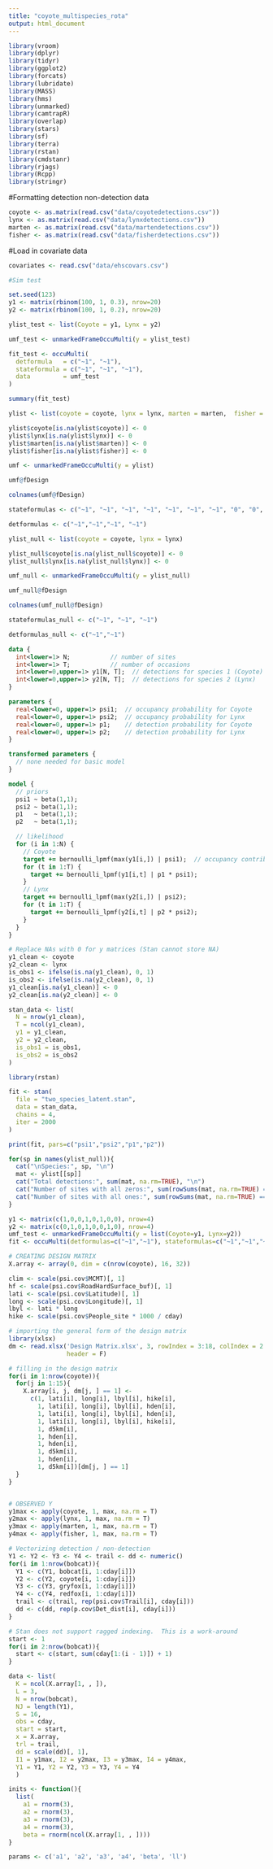 ```yaml
---
title: "coyote_multispecies_rota"
output: html_document
---
```


```r
library(vroom)
library(dplyr)
library(tidyr)
library(ggplot2)
library(forcats)
library(lubridate)
library(MASS)
library(hms)
library(unmarked)
library(camtrapR)
library(overlap)
library(stars)
library(sf)
library(terra)
library(rstan)
library(cmdstanr)
library(rjags)
library(Rcpp)
library(stringr)
```

#Formatting detection non-detection data

```r
coyote <- as.matrix(read.csv("data/coyotedetections.csv"))
lynx <- as.matrix(read.csv("data/lynxdetections.csv"))
marten <- as.matrix(read.csv("data/martendetections.csv"))
fisher <- as.matrix(read.csv("data/fisherdetections.csv"))
```

#Load in covariate data

```r
covariates <- read.csv("data/ehscovars.csv")
```

```r
#Sim test

set.seed(123)
y1 <- matrix(rbinom(100, 1, 0.3), nrow=20)
y2 <- matrix(rbinom(100, 1, 0.2), nrow=20)

ylist_test <- list(Coyote = y1, Lynx = y2)

umf_test <- unmarkedFrameOccuMulti(y = ylist_test)

fit_test <- occuMulti(
  detformula   = c("~1", "~1"),
  stateformula = c("~1", "~1", "~1"),
  data         = umf_test
)

summary(fit_test)
```

```r
ylist <- list(coyote = coyote, lynx = lynx, marten = marten,  fisher = fisher)

ylist$coyote[is.na(ylist$coyote)] <- 0
ylist$lynx[is.na(ylist$lynx)] <- 0
ylist$marten[is.na(ylist$marten)] <- 0
ylist$fisher[is.na(ylist$fisher)] <- 0

```

```r
umf <- unmarkedFrameOccuMulti(y = ylist)
```

```r
umf@fDesign

colnames(umf@fDesign)

stateformulas <- c("~1", "~1", "~1", "~1", "~1", "~1", "~1", "0", "0", "0", "0", "0", "0", "0", "0")

detformulas <- c("~1","~1","~1", "~1")

```

```r
ylist_null <- list(coyote = coyote, lynx = lynx)

ylist_null$coyote[is.na(ylist_null$coyote)] <- 0
ylist_null$lynx[is.na(ylist_null$lynx)] <- 0

```

```r
umf_null <- unmarkedFrameOccuMulti(y = ylist_null)
```

```r
umf_null@fDesign

colnames(umf_null@fDesign)

stateformulas_null <- c("~1", "~1", "~1")

detformulas_null <- c("~1","~1")

```
```stan
data {
  int<lower=1> N;           // number of sites
  int<lower=1> T;           // number of occasions
  int<lower=0,upper=1> y1[N, T];  // detections for species 1 (Coyote)
  int<lower=0,upper=1> y2[N, T];  // detections for species 2 (Lynx)
}

parameters {
  real<lower=0, upper=1> psi1;  // occupancy probability for Coyote
  real<lower=0, upper=1> psi2;  // occupancy probability for Lynx
  real<lower=0, upper=1> p1;    // detection probability for Coyote
  real<lower=0, upper=1> p2;    // detection probability for Lynx
}

transformed parameters {
  // none needed for basic model
}

model {
  // priors
  psi1 ~ beta(1,1);
  psi2 ~ beta(1,1);
  p1   ~ beta(1,1);
  p2   ~ beta(1,1);

  // likelihood
  for (i in 1:N) {
    // Coyote
    target += bernoulli_lpmf(max(y1[i,]) | psi1);  // occupancy contribution
    for (t in 1:T) {
      target += bernoulli_lpmf(y1[i,t] | p1 * psi1);
    }
    // Lynx
    target += bernoulli_lpmf(max(y2[i,]) | psi2);
    for (t in 1:T) {
      target += bernoulli_lpmf(y2[i,t] | p2 * psi2);
    }
  }
}

```
```r
# Replace NAs with 0 for y matrices (Stan cannot store NA) 
y1_clean <- coyote
y2_clean <- lynx
is_obs1 <- ifelse(is.na(y1_clean), 0, 1)
is_obs2 <- ifelse(is.na(y2_clean), 0, 1)
y1_clean[is.na(y1_clean)] <- 0
y2_clean[is.na(y2_clean)] <- 0

stan_data <- list(
  N = nrow(y1_clean),
  T = ncol(y1_clean),
  y1 = y1_clean,
  y2 = y2_clean,
  is_obs1 = is_obs1,
  is_obs2 = is_obs2
)

```

```r
library(rstan)

fit <- stan(
  file = "two_species_latent.stan",
  data = stan_data,
  chains = 4,
  iter = 2000
)

print(fit, pars=c("psi1","psi2","p1","p2"))


```

```r
for(sp in names(ylist_null)){
  cat("\nSpecies:", sp, "\n")
  mat <- ylist[[sp]]
  cat("Total detections:", sum(mat, na.rm=TRUE), "\n")
  cat("Number of sites with all zeros:", sum(rowSums(mat, na.rm=TRUE) == 0), "\n")
  cat("Number of sites with all ones:", sum(rowSums(mat, na.rm=TRUE) == ncol(mat)), "\n")
}

y1 <- matrix(c(1,0,0,1,0,1,0,0), nrow=4)
y2 <- matrix(c(0,1,0,1,0,0,1,0), nrow=4)
umf_test <- unmarkedFrameOccuMulti(y = list(Coyote=y1, Lynx=y2))
fit <- occuMulti(detformulas=c("~1","~1"), stateformulas=c("~1","~1","~1"), data=umf_test)
```

```r

# CREATING DESIGN MATRIX
X.array <- array(0, dim = c(nrow(coyote), 16, 32))

clim <- scale(psi.cov$MCMT)[, 1]
hf <- scale(psi.cov$RoadHardSurface_buf)[, 1]
lati <- scale(psi.cov$Latitude)[, 1]
long <- scale(psi.cov$Longitude)[, 1]
lbyl <- lati * long
hike <- scale(psi.cov$People_site * 1000 / cday)

# importing the general form of the design matrix
library(xlsx)
dm <- read.xlsx('Design Matrix.xlsx', 3, rowIndex = 3:18, colIndex = 2:33,
                header = F)

# filling in the design matrix
for(i in 1:nrow(coyote)){
  for(j in 1:15){
    X.array[i, j, dm[j, ] == 1] <-
      c(1, lati[i], long[i], lbyl[i], hike[i],
        1, lati[i], long[i], lbyl[i], hden[i],
        1, lati[i], long[i], lbyl[i], hden[i],
        1, lati[i], long[i], lbyl[i], hike[i],
        1, d5km[i],
        1, hden[i],
        1, hden[i],
        1, d5km[i],
        1, hden[i],
        1, d5km[i])[dm[j, ] == 1]
  }
}


# OBSERVED Y
y1max <- apply(coyote, 1, max, na.rm = T)
y2max <- apply(lynx, 1, max, na.rm = T)
y3max <- apply(marten, 1, max, na.rm = T)
y4max <- apply(fisher, 1, max, na.rm = T)

# Vectorizing detection / non-detection
Y1 <- Y2 <- Y3 <- Y4 <- trail <- dd <- numeric()
for(i in 1:nrow(bobcat)){
  Y1 <- c(Y1, bobcat[i, 1:cday[i]])
  Y2 <- c(Y2, coyote[i, 1:cday[i]])
  Y3 <- c(Y3, gryfox[i, 1:cday[i]])
  Y4 <- c(Y4, redfox[i, 1:cday[i]])
  trail <- c(trail, rep(psi.cov$Trail[i], cday[i]))
  dd <- c(dd, rep(p.cov$Det_dist[i], cday[i]))
}

# Stan does not support ragged indexing.  This is a work-around
start <- 1
for(i in 2:nrow(bobcat)){
  start <- c(start, sum(cday[1:(i - 1)]) + 1)
}

data <- list(
  K = ncol(X.array[1, , ]),
  L = 3,
  N = nrow(bobcat),
  NJ = length(Y1),
  S = 16,
  obs = cday,
  start = start,
  x = X.array,
  trl = trail,
  dd = scale(dd)[, 1],
  I1 = y1max, I2 = y2max, I3 = y3max, I4 = y4max,
  Y1 = Y1, Y2 = Y2, Y3 = Y3, Y4 = Y4
  )

inits <- function(){
  list(
    a1 = rnorm(3),
    a2 = rnorm(3),
    a3 = rnorm(3),
    a4 = rnorm(3),
    beta = rnorm(ncol(X.array[1, , ])))
}

params <- c('a1', 'a2', 'a3', 'a4', 'beta', 'll')

```


```r
```
